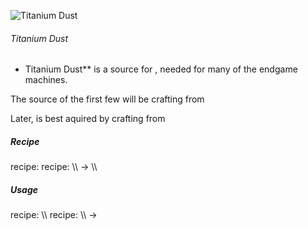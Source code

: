 ![Titanium Dust ](/mods/techreborn/titanium_dust.png)

###### Titanium Dust


- Titanium Dust** is a source for
        <Mcitem id="techreborn:titanium_ingot"/>,
        needed for many of the endgame machines.

The source of the first few
<Mcitem id="techreborn:titanium_dust"/> will be
crafting from
<Mcitem id="techreborn:small_pile_of_titanium_dust"/>

Later, <Mcitem id="techreborn:titanium_dust"/> is
best aquired by crafting from
<Mcitem id="techreborn:uu_matter"/>

##### Recipe

<Mcitem id="minecraft:crafting_table"/> recipe:
<Recipe recipe=" input techreborn:small_pile_of_titanium_dust
techreborn:small_pile_of_titanium_dust air input
techreborn:small_pile_of_titanium_dust
techreborn:small_pile_of_titanium_dust air input air air air output
techreborn:titanium_dust "/>
<Mcitem id="techreborn:grinder"/> recipe: \\\\
<Mcitem id="techreborn:titanium_ingot"/> -\>
<Mcitem id="techreborn:titanium_dust"/> \\\\

##### Usage

<Mcitem id="minecraft:crafting_table"/> recipe:
<Recipe recipe=" input air air air input air techreborn:titanium_dust
air input air air air output techreborn:small_pile_of_titanium_dust,4
"/> \\\\
<Mcitem id="techreborn:blast_furnace"/> recipe: \\\\
<Mcitem id="techreborn:titanium_dust"/> -\>
<Mcitem id="techreborn:titanium_ingot"/>
